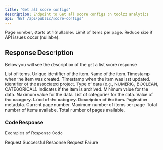 ```yaml
---
title: 'Get all score configs'
description: Endpoint to Get all score configs on toolzz analytics
api: 'GET /api/public/score-configs'
---
```

<Expandable title="Request">
<ResponseField name="page" type="integer">
  Page number, starts at 1 (nullable).
</ResponseField>
<ResponseField name="limit" type="integer">
  Limit of items per page. Reduce size if API issues occur (nullable).
</ResponseField>
</Expandable>

## Response Description 
Below you will see the description of the get a list score response

<ResponseField name="data" type="array" required>
  List of items.
  <Expandable title="properties">
    <ResponseField name="id" type="string" required>
      Unique identifier of the item.
    </ResponseField>
    <ResponseField name="name" type="string" required>
      Name of the item.
    </ResponseField>
    <ResponseField name="createdAt" type="date-time" required>
      Timestamp when the item was created.
    </ResponseField>
    <ResponseField name="updatedAt" type="date-time" required>
      Timestamp when the item was last updated.
    </ResponseField>
    <ResponseField name="projectId" type="string" required>
      Identifier of the associated project.
    </ResponseField>
    <ResponseField name="dataType" type="string" required>
      Type of data (e.g., NUMERIC, BOOLEAN, CATEGORICAL).
    </ResponseField>
    <ResponseField name="isArchived" type="boolean" required>
      Indicates if the item is archived.
    </ResponseField>
    <ResponseField name="minValue" type="integer" required>
      Minimum value for the data.
    </ResponseField>
    <ResponseField name="maxValue" type="integer" required>
      Maximum value for the data.
    </ResponseField>
    <ResponseField name="categories" type="array" required>
      List of categories for the data.
      <Expandable title="properties">
        <ResponseField name="value" type="integer" required>
          Value of the category.
        </ResponseField>
        <ResponseField name="label" type="string" required>
          Label of the category.
        </ResponseField>
      </Expandable>
    </ResponseField>
    <ResponseField name="description" type="string" required>
      Description of the item.
    </ResponseField>
  </Expandable>
</ResponseField>
<ResponseField name="meta" type="object" required>
  Pagination metadata.
  <Expandable title="properties">
    <ResponseField name="page" type="integer" required>
      Current page number.
    </ResponseField>
    <ResponseField name="limit" type="integer" required>
      Maximum number of items per page.
    </ResponseField>
    <ResponseField name="totalItems" type="integer" required>
      Total number of items available.
    </ResponseField>
    <ResponseField name="totalPages" type="integer" required>
      Total number of pages available.
    </ResponseField>
  </Expandable>
</ResponseField>


### Code Response
Exemples of Response Code 

<ResponseField name="200">
  Request Successful Response
</ResponseField>

<ResponseField name="400">
  Request Failure
</ResponseField>
